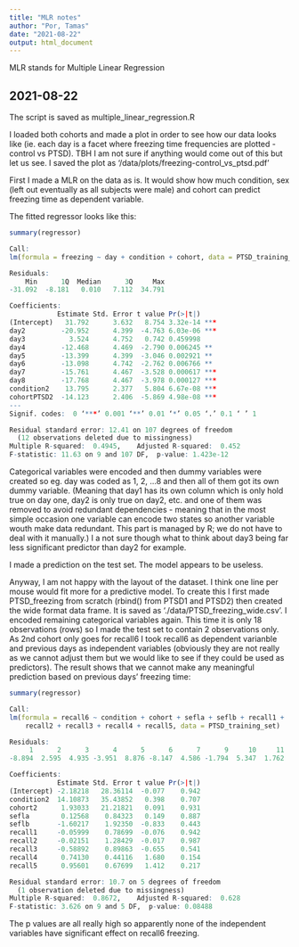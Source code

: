 ```yaml
---
title: "MLR notes"
author: "Por, Tamas"
date: "2021-08-22"
output: html_document
---
```


MLR stands for Multiple Linear Regression

## 2021-08-22

The script is saved as multiple_linear_regression.R

I loaded both cohorts and made a plot in order to see how our data looks like (ie. each day is a facet where freezing time frequencies are plotted - control vs PTSD). TBH I am not sure if anything would come out of this but let us see. I saved the plot as '/data/plots/freezing-control_vs_ptsd.pdf'

First I made a MLR on the data as is. It would show how much condition, sex (left out eventually as all subjects were male) and cohort can predict freezing time as dependent variable.

The fitted regressor looks like this:
```r
summary(regressor)

Call:
lm(formula = freezing ~ day + condition + cohort, data = PTSD_training_set)

Residuals:
    Min      1Q  Median      3Q     Max 
-31.092  -8.181   0.010   7.112  34.791 

Coefficients:
            Estimate Std. Error t value Pr(>|t|)    
(Intercept)   31.792      3.632   8.754 3.32e-14 ***
day2         -20.952      4.399  -4.763 6.03e-06 ***
day3           3.524      4.752   0.742 0.459998    
day4         -12.468      4.469  -2.790 0.006245 ** 
day5         -13.399      4.399  -3.046 0.002921 ** 
day6         -13.098      4.742  -2.762 0.006766 ** 
day7         -15.761      4.467  -3.528 0.000617 ***
day8         -17.768      4.467  -3.978 0.000127 ***
condition2    13.795      2.377   5.804 6.67e-08 ***
cohortPTSD2  -14.123      2.406  -5.869 4.98e-08 ***
---
Signif. codes:  0 ‘***’ 0.001 ‘**’ 0.01 ‘*’ 0.05 ‘.’ 0.1 ‘ ’ 1

Residual standard error: 12.41 on 107 degrees of freedom
  (12 observations deleted due to missingness)
Multiple R-squared:  0.4945,	Adjusted R-squared:  0.452 
F-statistic: 11.63 on 9 and 107 DF,  p-value: 1.423e-12
```

Categorical variables were encoded and then dummy variables were created so eg. day was coded as 1, 2, ...8 and then all of them got its own dummy variable. (Meaning that day1 has its own column which is only hold true on day one, day2 is only true on day2, etc. and one of them was removed to avoid redundant dependencies - meaning that in the most simple occasion one variable can encode two states so another variable wouth make data redundant. This part is managed by R; we do not have to deal with it manually.) I a not sure though what to think about day3 being far less significant predictor than day2 for example.

I made a prediction on the test set. The model appears to be useless.

Anyway, I am not happy with the layout of the dataset. I think one line per mouse would fit more for a predictive model.
To create this I first made PTSD_freezing from scratch (rbind() from PTSD1 and PTSD2) then created the wide format data frame. It is saved as './data/PTSD_freezing_wide.csv'. I encoded remaining categorical variables again.
This time it is only 18 observations (rows) so I made the test set to contain 2 observations only.
As 2nd cohort only goes for recall6 I took recall6 as dependent varianble and previous days as independent variables (obviously they are not really as we cannot adjust them but we would like to see if they could be used as predictors). The result shows that we cannot make any meaningful prediction based on previous days' freezing time:
```r
summary(regressor)

Call:
lm(formula = recall6 ~ condition + cohort + sefla + seflb + recall1 + 
    recall2 + recall3 + recall4 + recall5, data = PTSD_training_set)

Residuals:
     1      2      3      4      5      6      7      9     10     11     12     13     14     15     16 
-8.894  2.595  4.935 -3.951  8.876 -8.147  4.586 -1.794  5.347  1.762  3.027 -2.903 -9.076 10.143 -6.506 

Coefficients:
            Estimate Std. Error t value Pr(>|t|)
(Intercept) -2.18218   28.36114  -0.077    0.942
condition2  14.10873   35.43852   0.398    0.707
cohort2      1.93033   21.21821   0.091    0.931
sefla        0.12568    0.84323   0.149    0.887
seflb       -1.60217    1.92350  -0.833    0.443
recall1     -0.05999    0.78699  -0.076    0.942
recall2     -0.02151    1.28429  -0.017    0.987
recall3     -0.58892    0.89863  -0.655    0.541
recall4      0.74130    0.44116   1.680    0.154
recall5      0.95601    0.67699   1.412    0.217

Residual standard error: 10.7 on 5 degrees of freedom
  (1 observation deleted due to missingness)
Multiple R-squared:  0.8672,	Adjusted R-squared:  0.628 
F-statistic: 3.626 on 9 and 5 DF,  p-value: 0.08488
```

The p values are all really high so apparently none of the independent variables have significant effect on recall6 freezing.
